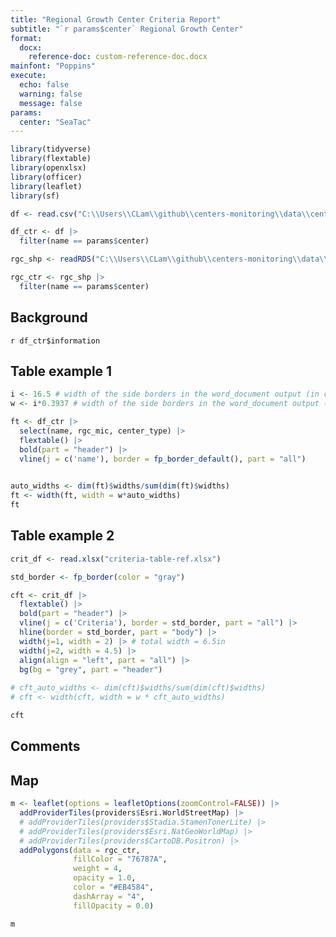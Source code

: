 ```yaml
---
title: "Regional Growth Center Criteria Report"
subtitle: "`r params$center` Regional Growth Center"
format:
  docx:
    reference-doc: custom-reference-doc.docx
mainfont: "Poppins"
execute: 
  echo: false
  warning: false
  message: false
params:
  center: "SeaTac"
---
```


```r
library(tidyverse)
library(flextable)
library(openxlsx)
library(officer)
library(leaflet)
library(sf)
```

```r
df <- read.csv("C:\\Users\\CLam\\github\\centers-monitoring\\data\\centers_information.csv")

df_ctr <- df |> 
  filter(name == params$center)

rgc_shp <- readRDS("C:\\Users\\CLam\\github\\centers-monitoring\\data\\rgc_shape.rds")

rgc_ctr <- rgc_shp |>
  filter(name == params$center)


```

## Background

`r df_ctr$information`

## Table example 1

```r

i <- 16.5 # width of the side borders in the word_document output (in centimeters)
w <- i*0.3937 # width of the side borders in the word_document output (in inches)

ft <- df_ctr |>
  select(name, rgc_mic, center_type) |>
  flextable() |> 
  bold(part = "header") |>
  vline(j = c('name'), border = fp_border_default(), part = "all")
  

auto_widths <- dim(ft)$widths/sum(dim(ft)$widths)
ft <- width(ft, width = w*auto_widths)
ft

```

## Table example 2

```r

crit_df <- read.xlsx("criteria-table-ref.xlsx")

std_border <- fp_border(color = "gray")

cft <- crit_df |>
  flextable() |> 
  bold(part = "header") |>
  vline(j = c('Criteria'), border = std_border, part = "all") |> 
  hline(border = std_border, part = "body") |> 
  width(j=1, width = 2) |> # total width = 6.5in
  width(j=2, width = 4.5) |> 
  align(align = "left", part = "all") |> 
  bg(bg = "grey", part = "header")
  
# cft_auto_widths <- dim(cft)$widths/sum(dim(cft)$widths)
# cft <- width(cft, width = w * cft_auto_widths) 

cft
```

## Comments

## Map

```r
m <- leaflet(options = leafletOptions(zoomControl=FALSE)) |>
  addProviderTiles(providers$Esri.WorldStreetMap) |>
  # addProviderTiles(providers$Stadia.StamenTonerLite) |>
  # addProviderTiles(providers$Esri.NatGeoWorldMap) |>
  # addProviderTiles(providers$CartoDB.Positron) |>
  addPolygons(data = rgc_ctr,
              fillColor = "76787A",
              weight = 4,
              opacity = 1.0,
              color = "#EB4584",
              dashArray = "4",
              fillOpacity = 0.0)

m
```

